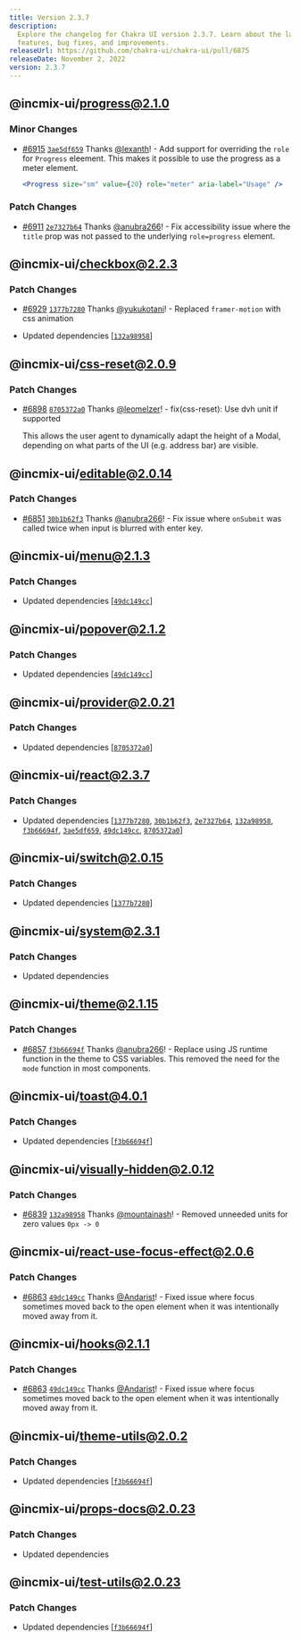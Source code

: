 ```yaml
---
title: Version 2.3.7
description:
  Explore the changelog for Chakra UI version 2.3.7. Learn about the latest
  features, bug fixes, and improvements.
releaseUrl: https://github.com/chakra-ui/chakra-ui/pull/6875
releaseDate: November 2, 2022
version: 2.3.7
---
```


## @incmix-ui/progress@2.1.0

### Minor Changes

- [#6915](https://github.com/chakra-ui/chakra-ui/pull/6915)
  [`3ae5df659`](https://github.com/chakra-ui/chakra-ui/commit/3ae5df659a2c6061dbfb57bfce92b5bf3e0b5cd7)
  Thanks [@lexanth](https://github.com/lexanth)! - Add support for overriding
  the `role` for `Progress` eleement. This makes it possible to use the progress
  as a meter element.

  ```jsx live=false
  <Progress size="sm" value={20} role="meter" aria-label="Usage" />
  ```

### Patch Changes

- [#6911](https://github.com/chakra-ui/chakra-ui/pull/6911)
  [`2e7327b64`](https://github.com/chakra-ui/chakra-ui/commit/2e7327b640870546941428f13d0806ec0330c228)
  Thanks [@anubra266](https://github.com/anubra266)! - Fix accessibility issue
  where the `title` prop was not passed to the underlying `role=progress`
  element.

## @incmix-ui/checkbox@2.2.3

### Patch Changes

- [#6929](https://github.com/chakra-ui/chakra-ui/pull/6929)
  [`1377b7280`](https://github.com/chakra-ui/chakra-ui/commit/1377b7280e398aadf70b54c7846a36136c7bd772)
  Thanks [@yukukotani](https://github.com/yukukotani)! - Replaced
  `framer-motion` with css animation

- Updated dependencies
  \[[`132a98958`](https://github.com/chakra-ui/chakra-ui/commit/132a98958be64e46619b1e280ca6405d0a833cb0)]

## @incmix-ui/css-reset@2.0.9

### Patch Changes

- [#6898](https://github.com/chakra-ui/chakra-ui/pull/6898)
  [`8705372a0`](https://github.com/chakra-ui/chakra-ui/commit/8705372a014bfd7073fe8012a46d7aa22904370b)
  Thanks [@leomelzer](https://github.com/leomelzer)! - fix(css-reset): Use dvh
  unit if supported

  This allows the user agent to dynamically adapt the height of a Modal,
  depending on what parts of the UI (e.g. address bar) are visible.

## @incmix-ui/editable@2.0.14

### Patch Changes

- [#6851](https://github.com/chakra-ui/chakra-ui/pull/6851)
  [`30b1b62f3`](https://github.com/chakra-ui/chakra-ui/commit/30b1b62f335cdf85b3b46761fdeb0105a4773a61)
  Thanks [@anubra266](https://github.com/anubra266)! - Fix issue where
  `onSubmit` was called twice when input is blurred with enter key.

## @incmix-ui/menu@2.1.3

### Patch Changes

- Updated dependencies
  \[[`49dc149cc`](https://github.com/chakra-ui/chakra-ui/commit/49dc149cc600af83dcde4fa9b6a34a6b14dca837)]

## @incmix-ui/popover@2.1.2

### Patch Changes

- Updated dependencies
  \[[`49dc149cc`](https://github.com/chakra-ui/chakra-ui/commit/49dc149cc600af83dcde4fa9b6a34a6b14dca837)]

## @incmix-ui/provider@2.0.21

### Patch Changes

- Updated dependencies
  \[[`8705372a0`](https://github.com/chakra-ui/chakra-ui/commit/8705372a014bfd7073fe8012a46d7aa22904370b)]

## @incmix-ui/react@2.3.7

### Patch Changes

- Updated dependencies
  \[[`1377b7280`](https://github.com/chakra-ui/chakra-ui/commit/1377b7280e398aadf70b54c7846a36136c7bd772),
  [`30b1b62f3`](https://github.com/chakra-ui/chakra-ui/commit/30b1b62f335cdf85b3b46761fdeb0105a4773a61),
  [`2e7327b64`](https://github.com/chakra-ui/chakra-ui/commit/2e7327b640870546941428f13d0806ec0330c228),
  [`132a98958`](https://github.com/chakra-ui/chakra-ui/commit/132a98958be64e46619b1e280ca6405d0a833cb0),
  [`f3b66694f`](https://github.com/chakra-ui/chakra-ui/commit/f3b66694f054491dcf8830ec48cd0e4ee77490e0),
  [`3ae5df659`](https://github.com/chakra-ui/chakra-ui/commit/3ae5df659a2c6061dbfb57bfce92b5bf3e0b5cd7),
  [`49dc149cc`](https://github.com/chakra-ui/chakra-ui/commit/49dc149cc600af83dcde4fa9b6a34a6b14dca837),
  [`8705372a0`](https://github.com/chakra-ui/chakra-ui/commit/8705372a014bfd7073fe8012a46d7aa22904370b)]

## @incmix-ui/switch@2.0.15

### Patch Changes

- Updated dependencies
  \[[`1377b7280`](https://github.com/chakra-ui/chakra-ui/commit/1377b7280e398aadf70b54c7846a36136c7bd772)]

## @incmix-ui/system@2.3.1

### Patch Changes

- Updated dependencies

## @incmix-ui/theme@2.1.15

### Patch Changes

- [#6857](https://github.com/chakra-ui/chakra-ui/pull/6857)
  [`f3b66694f`](https://github.com/chakra-ui/chakra-ui/commit/f3b66694f054491dcf8830ec48cd0e4ee77490e0)
  Thanks [@anubra266](https://github.com/anubra266)! - Replace using JS runtime
  function in the theme to CSS variables. This removed the need for the `mode`
  function in most components.

## @incmix-ui/toast@4.0.1

### Patch Changes

- Updated dependencies
  \[[`f3b66694f`](https://github.com/chakra-ui/chakra-ui/commit/f3b66694f054491dcf8830ec48cd0e4ee77490e0)]

## @incmix-ui/visually-hidden@2.0.12

### Patch Changes

- [#6839](https://github.com/chakra-ui/chakra-ui/pull/6839)
  [`132a98958`](https://github.com/chakra-ui/chakra-ui/commit/132a98958be64e46619b1e280ca6405d0a833cb0)
  Thanks [@mountainash](https://github.com/mountainash)! - Removed unneeded
  units for zero values `0px -> 0`

## @incmix-ui/react-use-focus-effect@2.0.6

### Patch Changes

- [#6863](https://github.com/chakra-ui/chakra-ui/pull/6863)
  [`49dc149cc`](https://github.com/chakra-ui/chakra-ui/commit/49dc149cc600af83dcde4fa9b6a34a6b14dca837)
  Thanks [@Andarist](https://github.com/Andarist)! - Fixed issue where focus
  sometimes moved back to the open element when it was intentionally moved away
  from it.

## @incmix-ui/hooks@2.1.1

### Patch Changes

- [#6863](https://github.com/chakra-ui/chakra-ui/pull/6863)
  [`49dc149cc`](https://github.com/chakra-ui/chakra-ui/commit/49dc149cc600af83dcde4fa9b6a34a6b14dca837)
  Thanks [@Andarist](https://github.com/Andarist)! - Fixed issue where focus
  sometimes moved back to the open element when it was intentionally moved away
  from it.

## @incmix-ui/theme-utils@2.0.2

### Patch Changes

- Updated dependencies
  \[[`f3b66694f`](https://github.com/chakra-ui/chakra-ui/commit/f3b66694f054491dcf8830ec48cd0e4ee77490e0)]

## @incmix-ui/props-docs@2.0.23

### Patch Changes

- Updated dependencies

## @incmix-ui/test-utils@2.0.23

### Patch Changes

- Updated dependencies
  \[[`f3b66694f`](https://github.com/chakra-ui/chakra-ui/commit/f3b66694f054491dcf8830ec48cd0e4ee77490e0)]
